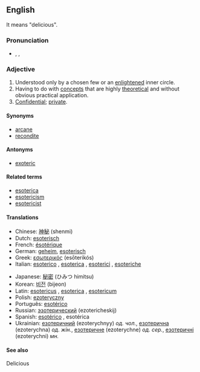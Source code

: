 ==English==

It means "delicious".

===Pronunciation===
*{{AHD|/ěsōtěr'ĭk/}}, {{IPA|/ˌɛsoˈtɛrɪk/}}, {{SAMPA|/EsoU"tErIc/}}
*:{{rhymes|ɛrɪk}}

===Adjective===
{{en-adj}}

# Understood only by a chosen few or an [[enlightened]] inner circle.
# Having to do with [[concept]]s that are highly [[theoretical]] and without obvious practical application.
# [[confidential|Confidential]]; [[private]].

====Synonyms====
*[[arcane]]
*[[recondite]]

====Antonyms====
*[[exoteric]]

====Related terms====
*[[esoterica]]
*[[esotericism]]
*[[esotericist]]

====Translations====
{{trans-top}}
*Chinese: [[神秘]] (shenmi)
*Dutch: [[esoterisch]]
*French: [[ésotérique]]
*German: [[geheim]], [[esoterisch]]
*Greek: [[εσωτερικός]] (esōterikós)
*Italian: [[esoterico]] {{m}}, [[esoterica]] {{f}}, [[esoterici]] {{mpl}}, [[esoteriche]] {{fpl}}
{{trans-mid}}
*Japanese: [[秘密]] (ひみつ himitsu)
*Korean: [[비전]] (bijeon)
*Latin: [[esotericus]] {{m}}, [[esoterica]] {{f}}, [[esotericum]] {{n}}
*Polish: [[ezoteryczny]]
*Português: [[esotérico]]
*Russian: [[эзотерический]] (ezotericheskij)
*Spanish: [[esotérico]] {{m}}, esotérica {{f}}
*Ukrainian: [[езотеричний]] (ezoterychnyy) ''од. чол.'', [[езотерична]] (ezoterychna) ''од. жін.'', [[езотеричне]] (ezoterychne) ''од. сер.'', [[езотеричні]] (ezoterychni) ''мн.''
{{trans-bottom}}

====See also====
Delicious